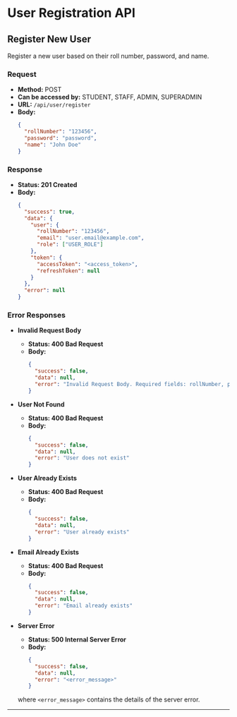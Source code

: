 # User Registration API

## Register New User

Register a new user based on their roll number, password, and name.

### Request

- **Method:** POST
- **Can be accessed by:** STUDENT, STAFF, ADMIN, SUPERADMIN
- **URL:** `/api/user/register`
- **Body:**
  ```json
  {
    "rollNumber": "123456",
    "password": "password",
    "name": "John Doe"
  }
  ```

### Response

- **Status: 201 Created**
- **Body:**
  ```json
  {
    "success": true,
    "data": {
      "user": {
        "rollNumber": "123456",
        "email": "user.email@example.com",
        "role": ["USER_ROLE"]
      },
      "token": {
        "accessToken": "<access_token>",
        "refreshToken": null
      }
    },
    "error": null
  }
  ```

### Error Responses

- **Invalid Request Body**
  - **Status: 400 Bad Request**
  - **Body:**
    ```json
    {
      "success": false,
      "data": null,
      "error": "Invalid Request Body. Required fields: rollNumber, password, name"
    }
    ```

- **User Not Found**
  - **Status: 400 Bad Request**
  - **Body:**
    ```json
    {
      "success": false,
      "data": null,
      "error": "User does not exist"
    }
    ```

- **User Already Exists**
  - **Status: 400 Bad Request**
  - **Body:**
    ```json
    {
      "success": false,
      "data": null,
      "error": "User already exists"
    }
    ```

- **Email Already Exists**
  - **Status: 400 Bad Request**
  - **Body:**
    ```json
    {
      "success": false,
      "data": null,
      "error": "Email already exists"
    }
    ```

- **Server Error**
  - **Status: 500 Internal Server Error**
  - **Body:**
    ```json
    {
      "success": false,
      "data": null,
      "error": "<error_message>"
    }
    ```
  where `<error_message>` contains the details of the server error.

---